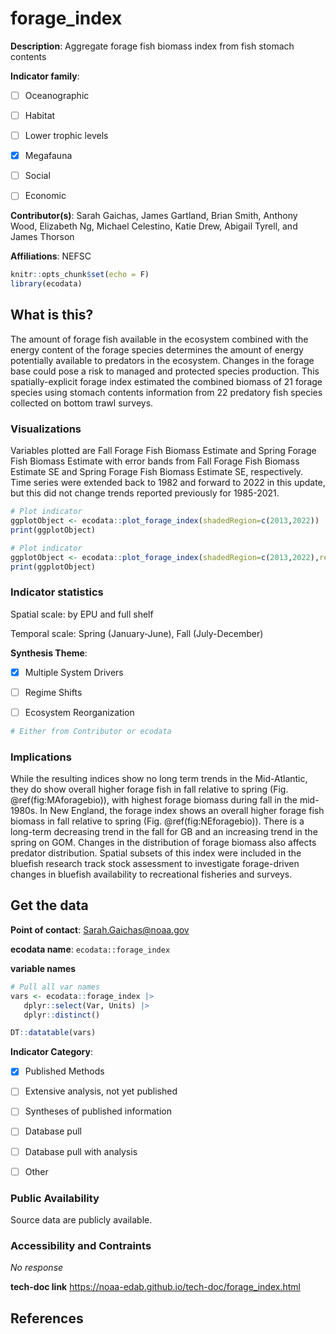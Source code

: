 # forage_index

**Description**: Aggregate forage fish biomass index from fish stomach contents

**Indicator family**: 

- [ ] Oceanographic
- [ ] Habitat
- [ ] Lower trophic levels
- [X] Megafauna
- [ ] Social
- [ ] Economic

**Contributor(s)**: Sarah Gaichas, James Gartland, Brian Smith, Anthony Wood, Elizabeth Ng, Michael Celestino, Katie Drew, Abigail Tyrell, and James Thorson

**Affiliations**: NEFSC

```{r echo=FALSE}
knitr::opts_chunk$set(echo = F)
library(ecodata)
```
## What is this?
The amount of forage fish available in the ecosystem combined with the energy content of the forage species determines the amount of energy potentially available to predators in the ecosystem. Changes in the forage base could pose a risk to managed and protected species production. This spatially-explicit forage index estimated the combined biomass of 21 forage species using stomach contents information from 22 predatory fish species collected on bottom trawl surveys.

### Visualizations
Variables plotted are Fall Forage Fish Biomass Estimate and Spring Forage Fish Biomass Estimate with error bands from Fall Forage Fish Biomass Estimate SE and Spring Forage Fish Biomass Estimate SE, respectively. Time series were extended back to 1982 and forward to 2022 in this update, but this did not change trends reported previously for 1985-2021.

```{r plot_forage_indexMAB}
# Plot indicator
ggplotObject <- ecodata::plot_forage_index(shadedRegion=c(2013,2022))
print(ggplotObject)
```
```{r plot_forage_indexNE}
# Plot indicator
ggplotObject <- ecodata::plot_forage_index(shadedRegion=c(2013,2022),report='NewEngland')
print(ggplotObject)
```
### Indicator statistics 
Spatial scale: by EPU and full shelf

Temporal scale: Spring (January-June), Fall (July-December)

**Synthesis Theme**:

- [X] Multiple System Drivers
- [ ] Regime Shifts
- [ ] Ecosystem Reorganization

```{r autostats_forage_index}
# Either from Contributor or ecodata
```

### Implications
While the resulting indices show no long term trends in the Mid-Atlantic, they do show overall higher forage fish in fall relative to spring (Fig. \@ref(fig:MAforagebio)), with highest forage biomass during fall in the mid-1980s. In New England, the forage index shows an overall higher forage fish biomass in fall relative to spring (Fig. \@ref(fig:NEforagebio)). There is a long-term decreasing trend in the fall for GB and an increasing trend in the spring on GOM.  Changes in the distribution of forage biomass also affects predator distribution. Spatial subsets of this index were included in the bluefish research track stock assessment to investigate forage-driven changes in bluefish availability to recreational fisheries and surveys.

## Get the data

**Point of contact**: [Sarah.Gaichas@noaa.gov](Sarah.Gaichas@noaa.gov){.email}

**ecodata name**: `ecodata::forage_index`

**variable names**

```{r vars_forage_index}
# Pull all var names
vars <- ecodata::forage_index |>
   dplyr::select(Var, Units) |>
   dplyr::distinct()

DT::datatable(vars)
```
**Indicator Category**:

- [X] Published Methods
- [ ] Extensive analysis, not yet published
- [ ] Syntheses of published information
- [ ] Database pull
- [ ] Database pull with analysis
- [ ] Other

### Public Availability

Source data are publicly available.

### Accessibility and Contraints

_No response_

**tech-doc link**
<https://noaa-edab.github.io/tech-doc/forage_index.html>

## References

